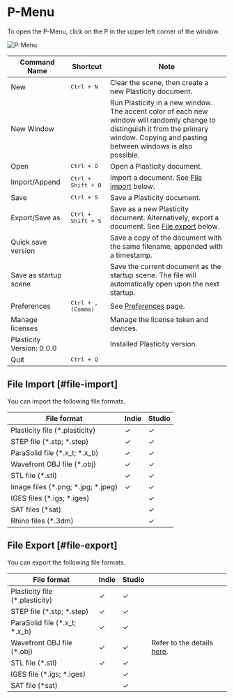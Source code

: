 # P-Menu

To open the P-Menu, click on the P in the upper left corner of the window.

![P-Menu](/img/file-menu.png)

| Command Name              | Shortcut                    | Note                                                                                                                                                                                      |
| ------------------------- | --------------------------- | ----------------------------------------------------------------------------------------------------------------------------------------------------------------------------------------- |
| New                       | <kbd>Ctrl + N</kbd>         | Clear the scene, then create a new Plasticity document.                                                                                                                                   |
| New Window                |                             | Run Plasticity in a new window. The accent color of each new window will randomly change to distinguish it from the primary window. Copying and pasting between windows is also possible. |
| Open                      | <kbd>Ctrl + O</kbd>         | Open a Plasticity document.                                                                                                                                                               |
| Import/Append             | <kbd>Ctrl + Shift + O</kbd> | Import a document. See [File import](#file-import) below.                                                                                                                                 |
| Save                      | <kbd>Ctrl + S</kbd>         | Save a Plasticity document.                                                                                                                                                               |
| Export/Save as            | <kbd>Ctrl + Shift + S</kbd> | Save as a new Plasticity document. Alternatively, export a document. See [File export](#file-export) below.                                                                               |
| Quick save version        |                             | Save a copy of the document with the same filename, appended with a timestamp.                                                                                                            |
| Save as startup scene     |                             | Save the current document as the startup scene. The file will automatically open upon the next startup.                                                                                   |
| Preferences               | <kbd>Ctrl + , (Comma)</kbd> | See [Preferences](./preferences) page.                                                                                                                                                    |
| Manage licenses           |                             | Manage the license token and devices.                                                                                                                                                     |
| Plasticity Version: 0.0.0 |                             | Installed Plasticity version.                                                                                                                                                             |
| Quit                      | <kbd>Ctrl + Q</kbd>         |                                                                                                                                                                                           |

## File Import [#file-import]

You can import the following file formats.

| File format                        | Indie | Studio |
| ---------------------------------- | ----- | ------ |
| Plasticity file (*.plasticity)     | ✓    | ✓     |
| STEP file (*.stp; *.step)          | ✓    | ✓     |
| ParaSolid file (*.x_t; *.x_b)      | ✓    | ✓     |
| Wavefront OBJ file (*.obj)         | ✓    | ✓     |
| STL file (*.stl)                   | ✓    | ✓     |
| Image files (*.png; *.jpg; *.jpeg) | ✓    | ✓     |
| IGES files (*.igs; *.iges)         |       | ✓     |
| SAT files (*sat)                   |       | ✓     |
| Rhino files (*.3dm)                |       | ✓     |

## File Export [#file-export]

You can export the following file formats.

| File format                    | Indie | Studio |                                            |
| ------------------------------ | ----- | ------ | ------------------------------------------ |
| Plasticity file (*.plasticity) | ✓    | ✓     |                                            |
| STEP file (*.stp; *.step)      | ✓    | ✓     |                                            |
| ParaSolid file (*.x_t; *.x_b)  | ✓    | ✓     |                                            |
| Wavefront OBJ file (*.obj)     | ✓    | ✓     | Refer to the details [here](./export-obj). |
| STL file (*.stl)               | ✓    | ✓     |                                            |
| IGES file (*.igs; *.iges)      |       | ✓     |                                            |
| SAT file (*sat)                |       | ✓     |                                            |